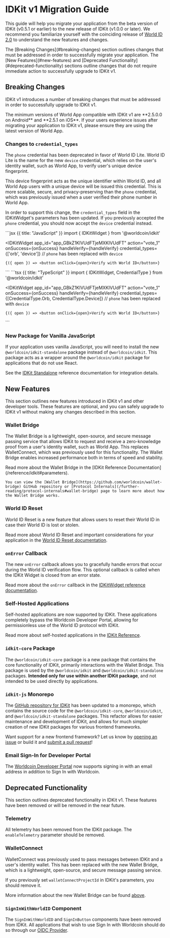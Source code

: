 # IDKit v1 Migration Guide

This guide will help you migrate your application from the beta version of IDKit (v0.5.1 or earlier) to the new release of IDKit (v1.0.0 or later). 
We recommend you familiarize yourself with the coinciding release of [World ID 2.0](https://worldcoin.org/blog/link-to-blog-post) to understand the new features and changes.

<Note>
    The [Breaking Changes](#breaking-changes) section outlines changes that must be addressed in order to successfully migrate your application.
    The [New Features](#new-features) and [Deprecated Functionality](#deprecated-functionality) sections outline changes that do not require immediate action to successfully upgrade to IDKit v1.
</Note>

## Breaking Changes

IDKit v1 introduces a number of breaking changes that must be addressed in order to successfully upgrade to IDKit v1.

<Note type="warning">
    The minimum versions of World App compatible with IDKit v1 are **2.5.0.0 on Android** and **2.5.1 on iOS**. 
    If your users experience issues after migrating your application to IDKit v1, please ensure they are using the latest version of World App.
</Note>

### Changes to `credential_types`

The `phone` credential has been deprecated in favor of World ID Lite. World ID Lite is the name for the new `device` credential, which relies on the user's identity wallet, such as World App, to verify user's unique device fingerprint.

This device fingerprint acts as the unique identifier within World ID, and all World App users with a unique device will be issued this credential. This is more scalable, secure, and privacy-preserving than the `phone` credential, which was previously issued when a user verified their phone number in World App.

In order to support this change, the `credential_types` field in the IDKitWidget's parameters has been updated. If you previously accepted the `phone` credential, you should now accept the `device` credential instead.

<CodeGroup title="Device Credential">
```jsx {{ title: "JavaScript" }}
import { IDKitWidget } from '@worldcoin/idkit'

<IDKitWidget
	app_id="app_GBkZ1KlVUdFTjeMXKlVUdFT"
	action="vote_1"
	onSuccess={onSuccess}
	handleVerify={handleVerify}
	credential_types={['orb', 'device']} // `phone` has been replaced with `device`
>
	{({ open }) => <button onClick={open}>Verify with World ID</button>}
</IDKitWidget>
```
```tsx {{ title: "TypeScript" }}
import { IDKitWidget, CredentialType } from '@worldcoin/idkit'

<IDKitWidget
	app_id="app_GBkZ1KlVUdFTjeMXKlVUdFT"
	action="vote_1"
	onSuccess={onSuccess}
	handleVerify={handleVerify}
	credential_types={[CredentialType.Orb, CredentialType.Device]} // `phone` has been replaced with `device`
>
	{({ open }) => <button onClick={open}>Verify with World ID</button>}
</IDKitWidget>
```
</CodeGroup>

### New Package for Vanilla JavaScript

If your application uses vanilla JavaScript, you will need to install the new `@worldcoin/idkit-standalone` package instead of `@worldcoin/idkit`. 
This package acts as a wrapper around the `@worldcoin/idkit` package for applications that do not use React.

<Note>See the [IDKit Standalone](/reference/idkit#idkit-standalone) reference documentation for integration details.</Note>

## New Features

This section outlines new features introduced in IDKit v1 and other developer tools. These features are optional, and you can safely upgrade to IDKit v1 without making any changes described in this section.

### Wallet Bridge

The Wallet Bridge is a lightweight, open-source, and secure message passing service that allows IDKit to request and receive a zero-knowledge proof from a user's identity wallet, such as World App. This replaces WalletConnect, which was previously used for this functionality.
The Wallet Bridge enables increased performance both in terms of speed and stability.

<Note>
    Read more about the Wallet Bridge in the [IDKit Reference Documentation](/reference/idkit#parameters).

    You can view the [Wallet Bridge](https://github.com/worldcoin/wallet-bridge) GitHub repository or [Protocol Internals](/further-reading/protocol-internals#wallet-bridge) page to learn more about how the Wallet Bridge works.
</Note> 

### World ID Reset

World ID Reset is a new feature that allows users to reset their World ID in case their World ID is lost or stolen.

<Note>Read more about World ID Reset and important considerations for your application in the [World ID Reset documentation](/further-reading/world-id-reset).</Note>

### `onError` Callback

The new `onError` callback allows you to gracefully handle errors that occur during the World ID verification flow. This optional callback is called when the IDKit Widget is closed from an error state.

<Note>Read more about the `onError` callback in the [IDKitWidget reference documentation](/reference/idkit#parameters).</Note>

### Self-Hosted Applications

Self-hosted applications are now supported by IDKit. These applications completely bypass the Worldcoin Developer Portal, allowing for permissionless use of the World ID protocol with IDKit.

<Note>Read more about self-hosted applications in the [IDKit Reference](/reference/idkit#self-hosted-applications).</Note>

### `idkit-core` Package

The `@worldcoin/idkit-core` package is a new package that contains the core functionality of IDKit, primarily interactions with the Wallet Bridge. This package is used by the `@worldcoin/idkit` and `@worldcoin/idkit-standalone` packages.
**Intended only for use within another IDKit package**, and not intended to be used directly by applications.

### `idkit-js` Monorepo

The [GitHub repository for IDKit](https://github.com/worldcoin/idkit-js) has been updated to a monorepo, which contains the source code for the `@worldcoin/idkit-core`, `@worldcoin/idkit`, and `@worldcoin/idkit-standalone` packages.
This refactor allows for easier maintenance and development of IDKit, and allows for much simpler creation of new IDKit packages for various frontend frameworks.

<Note>Want support for a new frontend framework? Let us know by [opening an issue](https://github.com/worldcoin/idkit-js/issues) or build it and [submit a pull request](https://github.com/worldcoin/idkit-js/pulls)!</Note>

### Email Sign-In for Developer Portal

The [Worldcoin Developer Portal](https://developer.worldcoin.org) now supports signing in with an email address in addition to Sign In with Worldcoin.

## Deprecated Functionality

This section outlines deprecated functionality in IDKit v1. These features have been removed or will be removed in the near future.

### Telemetry

All telemetry has been removed from the IDKit package. The `enableTelemetry` parameter should be removed.

### WalletConnect

WalletConnect was previously used to pass messages between IDKit and a user's identity wallet. This has been replaced with the new Wallet Bridge, which is a lightweight, open-source, and secure message passing service.

If you previously set `walletConnectProjectId` in IDKit's parameters, you should remove it.

<Note>More information about the new Wallet Bridge can be found [above](#wallet-bridge).</Note>

### `SignInWithWorldID` Component

The `SignInWithWorldID` and `SignInButton` components have been removed from IDKit. All applications that wish to use Sign In with Worldcoin should do so through our [OIDC Provider](/id/sign-in).